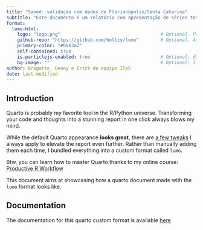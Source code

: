 ```yaml
---
title: "Saved: validação com dados de Florianópolis/Santa Catarina"
subtitle: "Este documento é um relatório com apresentação de séries temporais municipais cruzadas contra dados governamentais de saúde pública"
format:
  lumo-html: 
    logo: "logo.png"                                     # Optional. Path to a logo displayed above the title
    github-repo: "https://github.com/holtzy/lumo"        # Optional. Adds a github corner at the top right
    primary-color: "#69b3a2"
    self-contained: true
    is-particlejs-enabled: true                          # Optional: display interactive particles in the document header
    bg-image: ""                                         # Optional: link to an image for the header background
author: Bragatte, Deney e Erick da equipe ITpS
date: last-modified
---
```





## Introduction

Quarto is probably my favorite tool in the R/Python universe. Transforming your code and thoughts into a stunning report in one click always blows my mind.

While the default Quarto appearance **looks great**, there are [a few tweaks](https://www.productive-r-workflow.com/quarto-tricks) I always apply to elevate the report even further. Rather than manually adding them each time, I bundled everything into a custom format called `lumo`.


::: {.column-margin}

Btw, you can learn how to master Quarto thanks to my online course: [Productive R Workflow](https://www.productive-r-workflow.com)

:::


This document aims at showcasing how a quarto document made with the `lumo` format looks like.


## Documentation

The documentation for this quarto custom format is available [here](https://www.productive-r-workflow.com/r/bonus/lumo-quarto-template)


